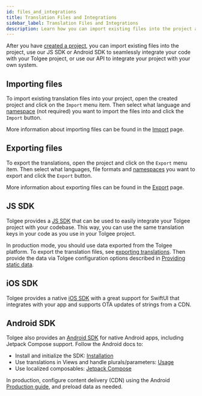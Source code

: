 ```yaml
---
id: files_and_integrations
title: Translation Files and Integrations
sidebar_label: Translation Files and Integrations
description: Learn how you can import existing files into the project and use our JS SDK or Android SDK to seamlessly integrate your code with your Tolgee project.
---
```


After you have [created a project](creating_project), you can import existing files into the project, use our JS SDK or Android SDK to seamlessly integrate your code with your Tolgee project, or use our API to integrate your project with your own system.

## Importing files

To import existing translation files into your project, open the created project and click on the `Import` menu item.
Then select what language and [namespace](/platform/translation_keys/namespaces) (not required) you want to import the files into and click the `Import` button.

More information about importing files can be found in the [Import](/platform/projects_and_organizations/import) page.

## Exporting files

To export the translations, open the project and click on the `Export` menu item.
Then select what languages, file formats and [namespaces](/platform/translation_keys/namespaces) you want to export and click the `Export` button.

More information about exporting files can be found in the [Export](/platform/projects_and_organizations/export) page.

## JS SDK

Tolgee provides a [JS SDK](/js-sdk) that can be used to easily integrate your Tolgee project with your codebase.
This way, you can use the same translation keys in your code as you use in your Tolgee project.

In production mode, you should use data exported from the Tolgee platform.
To export the translation files, see [exporting translations](/platform/projects_and_organizations/export).
Then provide the data via Tolgee configuration options described in [Providing static data](/js-sdk/providing-static-data).

## iOS SDK

Tolgee provides a native [iOS SDK](/ios-sdk) with a great support for SwiftUI that integrates with your app and supports OTA updates of strings from a CDN.

## Android SDK

Tolgee also provides an [Android SDK](/android-sdk) for native Android apps, including Jetpack Compose support. Follow the Android docs to:

- Install and initialize the SDK: [Installation](/android-sdk/installation.mdx)
- Use translations in Views and handle plurals/parameters: [Usage](/android-sdk/usage)
- Use localized composables: [Jetpack Compose](/android-sdk/jetpack/quickstart)   

In production, configure content delivery (CDN) using the Android [Production guide](/android-sdk/production), and preload data as needed.
